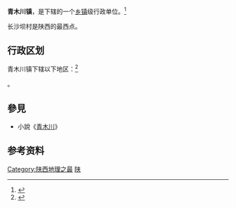 {{中国乡级行政区|61/07/26/107/000}}

'''青木川镇'''，是{{PRC admin/fullname|61/07/26/107/000|3}}下辖的一个[[乡镇|乡镇]]级行政单位。<ref>{{PRC admin/ref sgc|{{PRC admin/parent|61/07/26/107/000}}}}</ref>

长沙坝村是陕西的最西点。

== 行政区划 ==

青木川镇下辖以下地区：<ref>{{PRC admin/ref sgc|61/07/26/107/000}}</ref>

{{PRC admin/children|61/07/26/107/000}}。

== 參見 ==
*小說《[[青木川（小說）|青木川]]》

== 参考资料 ==

{{reflist}}

{{PRC admin/navcat|61/07/26/107/000}}
{{中国历史文化名镇}}
{{陕西行政区划小作品}}
[[Category:陕西地理之最|Category:陕西地理之最]]
[[Category:中国历史文化名镇|陕]]